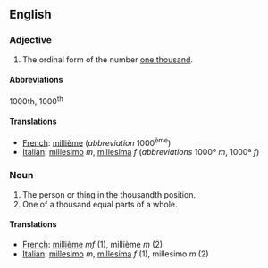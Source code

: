 ==English==

===Adjective===

# The ordinal form of the number [[thousand|one thousand]].

====Abbreviations====
1000th, 1000<sup>th</sup>

====Translations====

*[[French]]: [[millième]] (''abbreviation'' 1000<sup>ème</sup>)
*[[Italian]]: [[millesimo]] ''m'', [[millesima]] ''f'' (''abbreviations'' 1000º ''m'', 1000ª ''f'')

===Noun===

#The person or thing in the thousandth position.
#One of a thousand equal parts of a whole.

====Translations====

*[[French]]: [[millième]] ''mf'' (1), millième ''m'' (2)
*[[Italian]]: [[millesimo]] ''m'', [[millesima]] ''f'' (1), millesimo ''m'' (2)